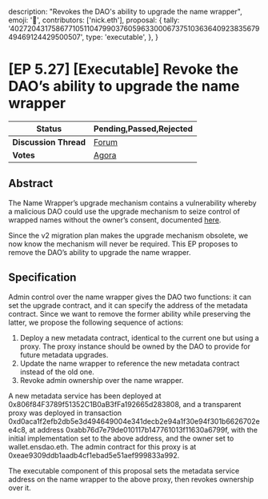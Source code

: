   description: "Revokes the DAO's ability to upgrade the name wrapper",
  emoji: '📖',
  contributors: ['nick.eth'],
  proposal: {
    tally:
      '40272043175867710511047990376059633000673751036364092383567949469124429500507',
    type: 'executable',
  },
}

# [EP 5.27] [Executable] Revoke the DAO’s ability to upgrade the name wrapper

| **Status**            | Pending,Passed,Rejected                                                                                                   |
| --------------------- | ------------------------------------------------------------------------------------------------------------------------- |
| **Discussion Thread** | [Forum](https://discuss.ens.domains/t/ep-5-27-executable-revoke-the-daos-ability-to-upgrade-the-name-wrapper/19920)       |
| **Votes**             | [Agora](https://agora.ensdao.org/proposals/40272043175867710511047990376059633000673751036364092383567949469124429500507) |

## Abstract

The Name Wrapper’s upgrade mechanism contains a vulnerability whereby a malicious DAO could use the upgrade mechanism to seize control of wrapped names without the owner’s consent, documented [here](https://discuss.ens.domains/t/security-advisory-a-malicious-dao-update-could-reduce-the-registration-duration-of-registered-eth-2lds/17576/1).

Since the v2 migration plan makes the upgrade mechanism obsolete, we now know the mechanism will never be required. This EP proposes to remove the DAO’s ability to upgrade the name wrapper.

## Specification

Admin control over the name wrapper gives the DAO two functions: it can set the upgrade contract, and it can specify the address of the metadata contract. Since we want to remove the former ability while preserving the latter, we propose the following sequence of actions:

1. Deploy a new metadata contract, identical to the current one but using a proxy. The proxy instance should be owned by the DAO to provide for future metadata upgrades.
2. Update the name wrapper to reference the new metadata contract instead of the old one.
3. Revoke admin ownership over the name wrapper.

A new metadata service has been deployed at 0x806f84F3789f51352C1B0aB3fFa192665d283808, and a transparent proxy was deployed in transaction 0xd0aca1f2efb2db5e3d494649004e341decb2e94a1f30e94f301b6626702ee4c8, at address 0xabb76d7e79de010117b147761013f11630a6799f, with the initial implementation set to the above address, and the owner set to wallet.ensdao.eth. The admin contract for this proxy is at 0xeae9309ddb1aadb4cf1ebad5e51aef999833a992.

The executable component of this proposal sets the metadata service address on the name wrapper to the above proxy, then revokes ownership over it.
